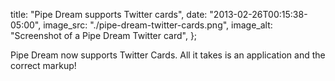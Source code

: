   title: "Pipe Dream supports Twitter cards",
  date: "2013-02-26T00:15:38-05:00",
  image_src: "./pipe-dream-twitter-cards.png",
  image_alt: "Screenshot of a Pipe Dream Twitter card",
};

Pipe Dream now supports Twitter Cards. All it takes is an application and the correct markup!
